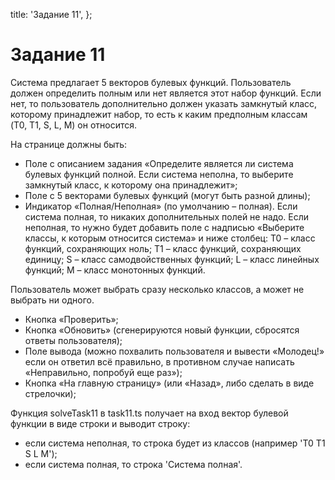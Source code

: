 
  title: 'Задание 11',
};

# Задание 11

Система предлагает 5 векторов булевых функций. Пользователь должен определить полным или нет является этот набор функций. Если нет, то пользователь дополнительно должен указать замкнутый класс, которому принадлежит набор, то есть к каким предполным классам (T0, T1, S, L, M) он относится.

На странице должны быть:

-	Поле с описанием задания «Определите является ли система булевых функций полной. Если система неполна, то выберите замкнутый класс, к которому она принадлежит»;
-	Поле с 5 векторами булевых функций (могут быть разной длины);
-	Индикатор «Полная/Неполная» (по умолчанию – полная). Если система полная, то никаких дополнительных полей не надо. Если неполная, то нужно будет добавить поле с надписью «Выберите классы, к которым относится система» и ниже столбец:
    T0 – класс функций, сохраняющих ноль;
    T1 – класс функций, сохраняющих единицу;
    S – класс самодвойственных функций;
    L – класс линейных функций;
    M – класс монотонных функций.

Пользователь может выбрать сразу несколько классов, а может не выбрать ни одного.

-	Кнопка «Проверить»;
-	Кнопка «Обновить» (сгенерируются новый функции, сбросятся ответы пользователя);
-	Поле вывода (можно похвалить пользователя и вывести «Молодец!» если он ответил всё правильно, в противном случае написать «Неправильно, попробуй еще раз»);
-	Кнопка «На главную страницу» (или «Назад», либо сделать в виде стрелочки);

Функция solveTask11 в task11.ts получает на вход вектор булевой функции в виде строки и выводит строку:

- если система неполная, то строка будет из классов (например 'T0 T1 S L M');
- если система полная, то строка 'Система полная'.


